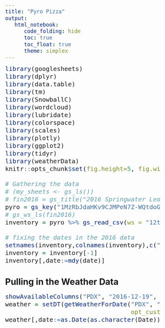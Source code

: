 ```yaml
---
title: "Pyro Pizza"
output: 
   html_notebook:
      code_folding: hide
      toc: true
      toc_float: true
      theme: simplex
---
```


<style type="text/css">

body, td {
   font-size: 14px;
}
code.r{
  font-size: 20px;
}
pre {
  font-size: 20px
}
</style>


```r

library(googlesheets)
library(dplyr)
library(data.table)
library(tm)
library(SnowballC)
library(wordcloud)
library(lubridate)
library(colorspace)
library(scales)
library(plotly)
library(ggplot2)
library(tidyr)
library(weatherData)
knitr::opts_chunk$set(fig.height=5, fig.width=7)

# Gathering the data
# (my_sheets <- gs_ls())
# fin2016 = gs_title("2016 Springwater Ledger")
pyro = gs_key("1MzRbJdaHKv9CJMPeN7Z-WQtdoGuLWAyE9gvYS-_Mgc8")
# gs_ws_ls(fin2016)
inventory = pyro %>% gs_read_csv(ws = "12th INVENTORY", skip=0) %>% as.data.table

# fixing the dates in the 2016 data
setnames(inventory,colnames(inventory),c("date","day","initial_inventory","par","prep_rec","prep_actual","waste","final_inventory","short_long","scale","use_expected","use_actual","temp","precip","clouds","sun","wind","humidity","holiday","event"))
inventory = inventory[-1]
inventory[,date:=mdy(date)]

```

# Pulling in the Weather Data

```r

showAvailableColumns("PDX", "2016-12-19", end_date="2017-04-09")
weather = setDT(getWeatherForDate("PDX", "2016-12-19", end_date="2017-04-09",
                                  opt_custom_columns=TRUE, custom_columns=c(1:10)))
weather[,date:=as.Date(as.character(Date))]


```

